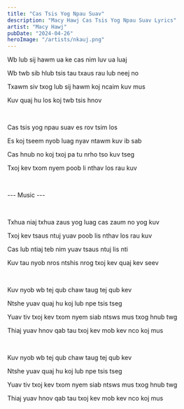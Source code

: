 ```yaml
---
title: "Cas Tsis Yog Npau Suav"
description: "Macy Hawj Cas Tsis Yog Npau Suav Lyrics"
artist: "Macy Hawj"
pubDate: "2024-04-26"
heroImage: "/artists/nkauj.png"
---
```


Wb lub sij hawm ua ke cas nim luv ua luaj

Wb twb sib hlub tsis tau txaus rau lub neej no

Txawm siv txog lub sij hawm koj ncaim kuv mus

Kuv quaj hu los koj twb tsis hnov

<br />

Cas tsis yog npau suav es rov tsim los

Es koj tseem nyob luag nyav ntawm kuv ib sab

Cas hnub no koj txoj pa tu nrho tso kuv tseg

Txoj kev txom nyem poob li nthav los rau kuv

<br />

--- Music ---

<br />

Txhua niaj txhua zaus yog luag cas zaum no yog kuv

Txoj kev tsaus ntuj yuav poob lis nthav los rau kuv

Cas lub ntiaj teb nim yuav tsaus ntuj lis nti

Kuv tau nyob nros ntshis nrog txoj kev quaj kev seev

<br />

Kuv nyob wb tej qub chaw taug tej qub kev

Ntshe yuav quaj hu koj lub npe tsis tseg

Yuav tiv txoj kev txom nyem siab ntsws mus txog hnub twg

Thiaj yuav hnov qab tau txoj kev mob kev nco koj mus

<br />

Kuv nyob wb tej qub chaw taug tej qub kev

Ntshe yuav quaj hu koj lub npe tsis tseg

Yuav tiv txoj kev txom nyem siab ntsws mus txog hnub twg

Thiaj yuav hnov qab tau txoj kev mob kev nco koj mus
